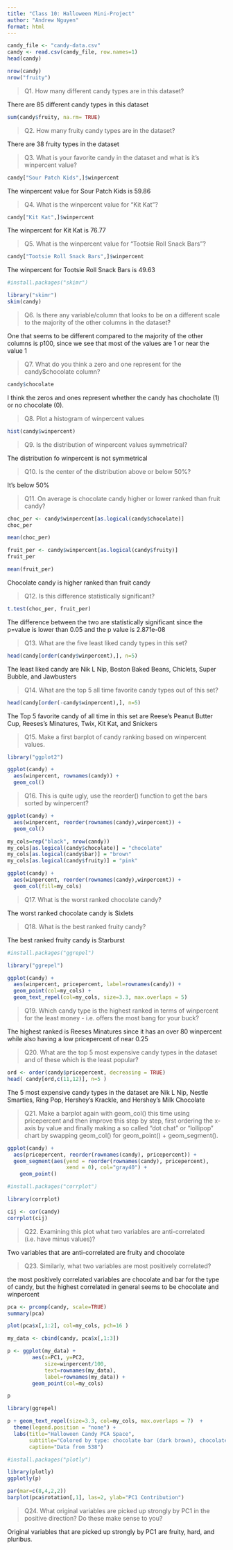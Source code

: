 ```yaml
---
title: "Class 10: Halloween Mini-Project"
author: "Andrew Nguyen"
format: html
---
```


```r
candy_file <- "candy-data.csv"
candy <- read.csv(candy_file, row.names=1)
head(candy)
```

```r
nrow(candy)
nrow("fruity")
```

> Q1. How many different candy types are in this dataset?

There are 85 different candy types in this dataset


```r
sum(candy$fruity, na.rm= TRUE)
```


> Q2. How many fruity candy types are in the dataset?

There are 38 fruity types in the dataset

> Q3. What is your favorite candy in the dataset and what is it’s winpercent value?

```r
candy["Sour Patch Kids",]$winpercent
```
The winpercent value for Sour Patch Kids is 59.86

> Q4. What is the winpercent value for “Kit Kat”?

```r
candy["Kit Kat",]$winpercent
```
The winpercent for Kit Kat is 76.77

> Q5. What is the winpercent value for “Tootsie Roll Snack Bars”?

```r
candy["Tootsie Roll Snack Bars",]$winpercent
```
The winpercent for Tootsie Roll Snack Bars is 49.63

```r
#install.packages("skimr")
```

```r
library("skimr")
skim(candy)
```

> Q6. Is there any variable/column that looks to be on a different scale to the majority of the other columns in the dataset?

One that seems to be different compared to the majority of the other columns is p100, since we see that most of the values are 1 or near the value 1

> Q7. What do you think a zero and one represent for the candy$chocolate column?

```r
candy$chocolate
```
I think the zeros and ones represent whether the candy has chocholate (1) or no chocolate (0).

> Q8. Plot a histogram of winpercent values

```r
hist(candy$winpercent)

```
> Q9. Is the distribution of winpercent values symmetrical?

The distribution fo winpercent is not symmetrical

> Q10. Is the center of the distribution above or below 50%?

It's below 50%

> Q11. On average is chocolate candy higher or lower ranked than fruit candy?

```r
choc_per <- candy$winpercent[as.logical(candy$chocolate)]
choc_per

```
```r
mean(choc_per)
```


```r
fruit_per <- candy$winpercent[as.logical(candy$fruity)]
fruit_per
```
```r
mean(fruit_per)
```


Chocolate candy is higher ranked than fruit candy

> Q12. Is this difference statistically significant?

```r
t.test(choc_per, fruit_per)
```

The difference between the two are statistically significant since the p=value is lower than 0.05 and the p value is 2.871e-08


> Q13. What are the five least liked candy types in this set?

```r
head(candy[order(candy$winpercent),], n=5)
```
The least liked candy are Nik L Nip, Boston Baked Beans, Chiclets, Super Bubble, and Jawbusters


> Q14. What are the top 5 all time favorite candy types out of this set?

```r
head(candy[order(-candy$winpercent),], n=5)
```

The Top 5 favorite candy of all time in this set are Reese's Peanut Butter Cup, Reeses's Minatures, Twix, Kit Kat, and Snickers

> Q15. Make a first barplot of candy ranking based on winpercent values.

```r
library("ggplot2")
```

```r
ggplot(candy) + 
  aes(winpercent, rownames(candy)) +
  geom_col()
```

> Q16. This is quite ugly, use the reorder() function to get the bars sorted by winpercent?

```r
ggplot(candy) + 
  aes(winpercent, reorder(rownames(candy),winpercent)) +
  geom_col()
```



```r
my_cols=rep("black", nrow(candy))
my_cols[as.logical(candy$chocolate)] = "chocolate"
my_cols[as.logical(candy$bar)] = "brown"
my_cols[as.logical(candy$fruity)] = "pink"
```

```r
ggplot(candy) + 
  aes(winpercent, reorder(rownames(candy),winpercent)) +
  geom_col(fill=my_cols) 
```

> Q17. What is the worst ranked chocolate candy?

The worst ranked chocolate candy is Sixlets

> Q18. What is the best ranked fruity candy?

The best ranked fruity candy is Starburst


```r
#install.packages("ggrepel")
```

```r
library("ggrepel")
```

```r
ggplot(candy) +
  aes(winpercent, pricepercent, label=rownames(candy)) +
  geom_point(col=my_cols) + 
  geom_text_repel(col=my_cols, size=3.3, max.overlaps = 5)
```

> Q19. Which candy type is the highest ranked in terms of winpercent for the least money - i.e. offers the most bang for your buck?

The highest ranked is Reeses Minatures since it has an over 80 winpercent while also having a low pricepercent of near 0.25

> Q20. What are the top 5 most expensive candy types in the dataset and of these which is the least popular?

```r
ord <- order(candy$pricepercent, decreasing = TRUE)
head( candy[ord,c(11,12)], n=5 )
```

The 5 most expensive candy types in the dataset are Nik L Nip, Nestle Smarties, Ring Pop, Hershey's Krackle, and Hershey's Milk Chocolate


> Q21. Make a barplot again with geom_col() this time using pricepercent and then improve this step by step, first ordering the x-axis by value and finally making a so called “dot chat” or “lollipop” chart by swapping geom_col() for geom_point() + geom_segment().

```r
ggplot(candy) +
  aes(pricepercent, reorder(rownames(candy), pricepercent)) +
  geom_segment(aes(yend = reorder(rownames(candy), pricepercent), 
                   xend = 0), col="gray40") +
    geom_point()
```

```r
#install.packages("corrplot")
```

```r
library(corrplot)
```

```r
cij <- cor(candy)
corrplot(cij)
```

> Q22. Examining this plot what two variables are anti-correlated (i.e. have minus values)?

Two variables that are anti-correlated are fruity and chocolate

> Q23. Similarly, what two variables are most positively correlated?

the most positively correlated variables are chocolate and bar for the type of candy, but the highest correlated in general seems to be chocolate and winpercent



```r
pca <- prcomp(candy, scale=TRUE)
summary(pca)
```

```r
plot(pca$x[,1:2], col=my_cols, pch=16 )
```

```r
my_data <- cbind(candy, pca$x[,1:3])
```

```r
p <- ggplot(my_data) + 
        aes(x=PC1, y=PC2, 
            size=winpercent/100,  
            text=rownames(my_data),
            label=rownames(my_data)) +
        geom_point(col=my_cols)

p
```

```r
library(ggrepel)

p + geom_text_repel(size=3.3, col=my_cols, max.overlaps = 7)  + 
  theme(legend.position = "none") +
  labs(title="Halloween Candy PCA Space",
       subtitle="Colored by type: chocolate bar (dark brown), chocolate other (light brown), fruity (red), other (black)",
       caption="Data from 538")
```

```r
#install.packages("plotly")
```

```r
library(plotly)
ggplotly(p)
```

```r
par(mar=c(8,4,2,2))
barplot(pca$rotation[,1], las=2, ylab="PC1 Contribution")
```

> Q24. What original variables are picked up strongly by PC1 in the positive direction? Do these make sense to you?

Original variables that are picked up strongly by PC1 are fruity, hard, and pluribus.